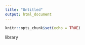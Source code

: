```yaml
---
title: "Untitled"
output: html_document
---
```


```r
knitr::opts_chunk$set(echo = TRUE)
```

library